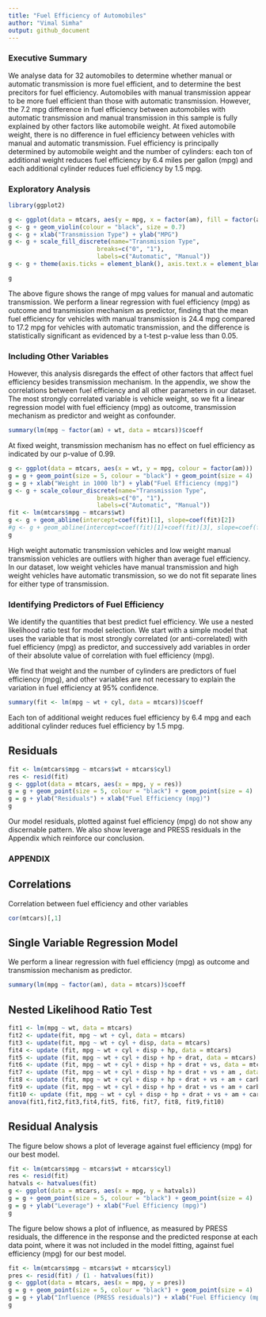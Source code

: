 ```yaml
---
title: "Fuel Efficiency of Automobiles"
author: "Vimal Simha"
output: github_document
---
```



### Executive Summary
We analyse data for 32 automobiles to determine whether manual or automatic transmission is more fuel efficient, and to determine the best precitors for fuel efficiency. Automobiles with manual transmission appear to be more fuel efficient than those with automatic transmission. However, the 7.2 mpg difference in fuel efficiency between automobiles with automatic transmission and manual transmission in this sample is fully explained by other factors like automobile weight. At fixed automobile weight, there is no difference in fuel efficiency between vehicles with manual and automatic transmission. Fuel efficiency is principally determined by automobile weight and the number of cylinders: each ton of additional weight reduces fuel efficiency by 6.4 miles per gallon (mpg) and each additional cylinder reduces fuel efficiency by 1.5 mpg.

### Exploratory Analysis

```r
library(ggplot2)

g <- ggplot(data = mtcars, aes(y = mpg, x = factor(am), fill = factor(am)))
g <- g + geom_violin(colour = "black", size = 0.7)
g <- g + xlab("Transmission Type") + ylab("MPG")
g <- g + scale_fill_discrete(name="Transmission Type",
                         breaks=c("0", "1"),
                         labels=c("Automatic", "Manual"))
g <- g + theme(axis.ticks = element_blank(), axis.text.x = element_blank())

g
```

The above figure shows the range of mpg values for manual and automatic transmission. We perform a linear regression with fuel efficiency (mpg) as outcome and transmission mechanism as predictor, finding that the mean fuel efficiency for vehicles with manual transmission is 24.4 mpg compared to 17.2 mpg for vehicles with automatic transmission, and the difference is statistically significant as evidenced by a t-test p-value less than 0.05.

### Including Other Variables

However, this analysis disregards the effect of other factors that affect fuel efficiency besides transmission mechanism. In the appendix, we show the correlations between fuel efficiency and all other parameters in our dataset. The most strongly correlated variable is vehicle weight, so we fit a linear regression model with fuel efficiency (mpg) as outcome, transmission mechanism as predictor and weight as confounder.

```r
summary(lm(mpg ~ factor(am) + wt, data = mtcars))$coeff
```

At fixed weight, transmission mechanism has no effect on fuel efficiency as indicated by our p-value of 0.99. 

```r
g <- ggplot(data = mtcars, aes(x = wt, y = mpg, colour = factor(am)))
g = g + geom_point(size = 5, colour = "black") + geom_point(size = 4)
g = g + xlab("Weight in 1000 lb") + ylab("Fuel Efficiency (mpg)")
g <- g + scale_colour_discrete(name="Transmission Type",
                         breaks=c("0", "1"),
                         labels=c("Automatic", "Manual"))
fit <- lm(mtcars$mpg ~ mtcars$wt)
g <- g + geom_abline(intercept=coef(fit)[1], slope=coef(fit)[2])
#g <- g + geom_abline(intercept=coef(fit)[1]+coef(fit)[3], slope=coef(fit)[2] + coef(fit)[4])
g
```

High weight automatic transmission vehicles and low weight manual transmission vehicles are outliers with higher than average fuel efficiency. In our dataset, low weight vehicles have manual transmission and high weight vehicles have automatic transmission, so we do not fit separate lines for either type of transmission.

### Identifying Predictors of Fuel Efficiency

We identify the quantities that best predict fuel efficiency. We use a nested likelihood ratio test for model selection. We start with a simple model that uses the variable that is most strongly correlated (or anti-correlated) with fuel efficiency (mpg) as predictor, and successively add variables in order of their absolute value of correlation with fuel efficiency (mpg).

We find that weight and the number of cylinders are predictors of fuel efficiency (mpg), and other variables are not necessary to explain the variation in fuel efficiency at 95\% confidence.

```r
summary(fit <- lm(mpg ~ wt + cyl, data = mtcars))$coeff
```

Each ton of additional weight reduces fuel efficiency by 6.4 mpg and each additional cylinder reduces fuel efficiency by 1.5 mpg.

## Residuals

```r
fit <- lm(mtcars$mpg ~ mtcars$wt + mtcars$cyl)
res <- resid(fit)
g <- ggplot(data = mtcars, aes(x = mpg, y = res))
g = g + geom_point(size = 5, colour = "black") + geom_point(size = 4)
g = g + ylab("Residuals") + xlab("Fuel Efficiency (mpg)")
g
```

Our model residuals, plotted against fuel efficiency (mpg) do not show any discernable pattern. We also show leverage and PRESS residuals in the Appendix which reinforce our conclusion. 

### APPENDIX

## Correlations

Correlation between fuel efficiency and other variables

```r
cor(mtcars)[,1]
```

## Single Variable Regression Model

We perform a linear regression with fuel efficiency (mpg) as outcome and transmission mechanism as predictor.

```r
summary(lm(mpg ~ factor(am), data = mtcars))$coeff
```

## Nested Likelihood Ratio Test

```r
fit1 <- lm(mpg ~ wt, data = mtcars)
fit2 <- update(fit, mpg ~ wt + cyl, data = mtcars)
fit3 <- update(fit, mpg ~ wt + cyl + disp, data = mtcars)
fit4 <- update (fit, mpg ~ wt + cyl + disp + hp, data = mtcars)
fit5 <- update (fit, mpg ~ wt + cyl + disp + hp + drat, data = mtcars)
fit6 <- update (fit, mpg ~ wt + cyl + disp + hp + drat + vs, data = mtcars)
fit7 <- update (fit, mpg ~ wt + cyl + disp + hp + drat + vs + am , data = mtcars)
fit8 <- update (fit, mpg ~ wt + cyl + disp + hp + drat + vs + am + carb, data = mtcars)
fit9 <- update (fit, mpg ~ wt + cyl + disp + hp + drat + vs + am + carb + gear, data = mtcars)
fit10 <- update (fit, mpg ~ wt + cyl + disp + hp + drat + vs + am + carb + gear + qsec, data = mtcars)
anova(fit1,fit2,fit3,fit4,fit5, fit6, fit7, fit8, fit9,fit10)
```

## Residual Analysis

The figure below shows a plot of leverage against fuel efficiency (mpg) for our best model.

```r
fit <- lm(mtcars$mpg ~ mtcars$wt + mtcars$cyl)
res <- resid(fit)
hatvals <- hatvalues(fit)
g <- ggplot(data = mtcars, aes(x = mpg, y = hatvals))
g = g + geom_point(size = 5, colour = "black") + geom_point(size = 4)
g = g + ylab("Leverage") + xlab("Fuel Efficiency (mpg)")
g
```

The figure below shows a plot of influence, as measured by PRESS residuals, the difference in the response and the predicted response at each data point, where it was not included in the model fitting, against fuel efficiency (mpg) for our best model.

```r
fit <- lm(mtcars$mpg ~ mtcars$wt + mtcars$cyl)
pres <- resid(fit) / (1 - hatvalues(fit))
g <- ggplot(data = mtcars, aes(x = mpg, y = pres))
g = g + geom_point(size = 5, colour = "black") + geom_point(size = 4)
g = g + ylab("Influence (PRESS residuals)") + xlab("Fuel Efficiency (mpg)")
g
```


